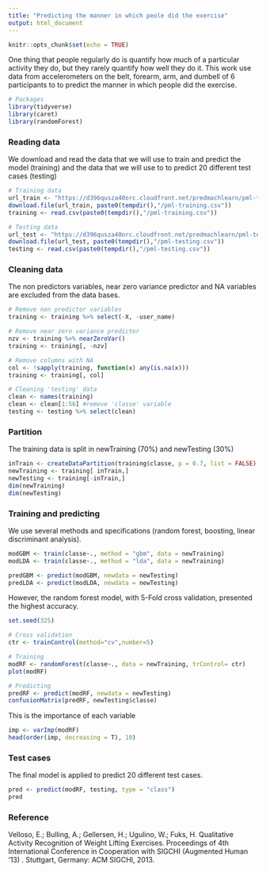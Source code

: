 ---
title: "Predicting the manner in which peole did the exercise"
output: html_document
---

```{r setup, include=FALSE}
knitr::opts_chunk$set(echo = TRUE)
```

One thing that people regularly do is quantify how much of a particular activity they do, but they rarely quantify how well they do it. This work  use data from accelerometers on the belt, forearm, arm, and dumbell of 6 participants to to predict the manner in which people did the exercise. 

``` {r, include=FALSE}
# Packages
library(tidyverse)
library(caret)
library(randomForest)
```

### Reading data

We download and read the data that we will use to train and predict the model (training) and the data that we will use to to predict 20 different test cases (testing)

``` {r}
# Training data
url_train <- "https://d396qusza40orc.cloudfront.net/predmachlearn/pml-training.csv"
download.file(url_train, paste0(tempdir(),"/pml-training.csv"))
training <- read.csv(paste0(tempdir(),"/pml-training.csv"))

# Testing data
url_test <- "https://d396qusza40orc.cloudfront.net/predmachlearn/pml-testing.csv"
download.file(url_test, paste0(tempdir(),"/pml-testing.csv"))
testing <- read.csv(paste0(tempdir(),"/pml-testing.csv"))
``` 

### Cleaning data

The non predictors variables, near zero variance predictor and NA variables are excluded from the data bases.

``` {r}
# Remove non predictor variables 
training <- training %>% select(-X, -user_name)

# Remove near zero variance predictor
nzv <- training %>% nearZeroVar() 
training <- training[, -nzv]

# Remove columns with NA
col <- !sapply(training, function(x) any(is.na(x)))
training <- training[, col]

# Cleaning 'testing' data
clean <- names(training) 
clean <- clean[1:56] #remove 'classe' variable
testing <- testing %>% select(clean)
```

### Partition

The training data is split in newTraining (70%) and newTesting (30%)

``` {r}
inTrain <- createDataPartition(training$classe, p = 0.7, list = FALSE)
newTraining <- training[ inTrain,]
newTesting <- training[-inTrain,]
dim(newTraining)
dim(newTesting)
```

### Training and predicting

We use several methods and specifications (random forest, boosting, linear discriminant analysis). 

```{r, eval = FALSE}

modGBM <- train(classe~., method = "gbm", data = newTraining)
modLDA <- train(classe~., method = "lda", data = newTraining)

predGBM <- predict(modGBM, newdata = newTesting)
predLDA <- predict(modLDA, newdata = newTesting)

````

However, the random forest model, with 5-Fold cross validation, presented the highest accuracy. 

```{r}
set.seed(325)

# Cross validation
ctr <- trainControl(method="cv",number=5)

# Training
modRF <- randomForest(classe~., data = newTraining, trControl= ctr)
plot(modRF)

# Predicting
predRF <- predict(modRF, newdata = newTesting)
confusionMatrix(predRF, newTesting$classe)
```

This is the importance of each variable

```{r}
imp <- varImp(modRF)
head(order(imp, decreasing = T), 10)
```

### Test cases

The final model is applied to predict 20 different test cases.

```{r, eval = FALSE}
pred <- predict(modRF, testing, type = "class")
pred
```

### Reference

Velloso, E.; Bulling, A.; Gellersen, H.; Ugulino, W.; Fuks, H. Qualitative Activity Recognition of Weight Lifting Exercises. Proceedings of 4th International Conference in Cooperation with SIGCHI (Augmented Human '13) . Stuttgart, Germany: ACM SIGCHI, 2013. 